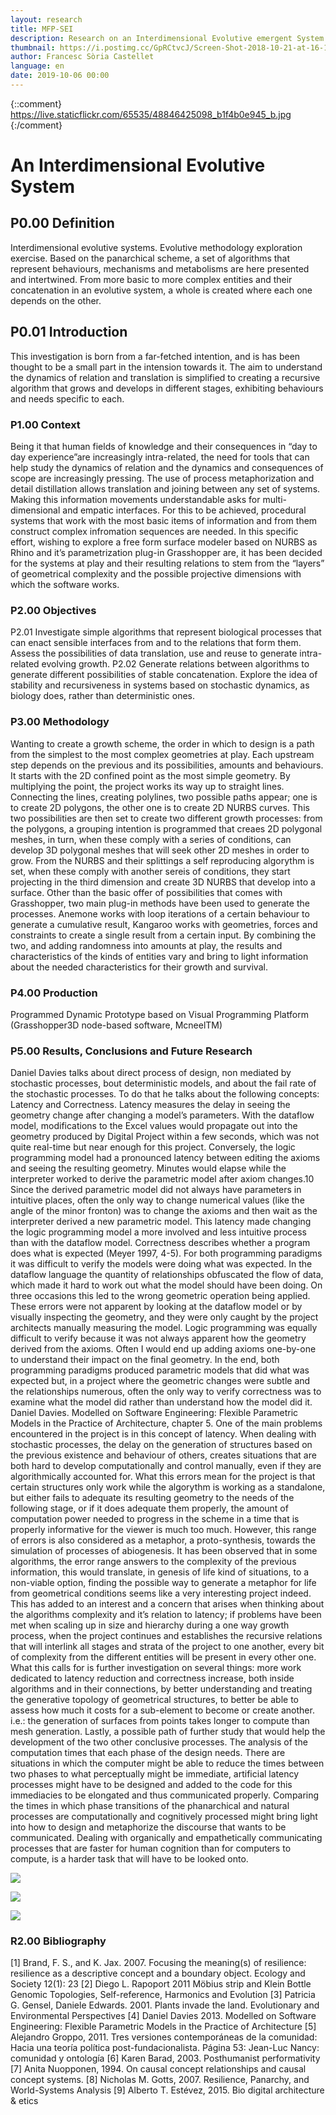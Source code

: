 ```yaml
---
layout: research
title: MFP-SEI
description: Research on an Interdimensional Evolutive emergent System based on topological behaviour
thumbnail: https://i.postimg.cc/GpRCtvcJ/Screen-Shot-2018-10-21-at-16-15-34.png
author: Francesc Sòria Castellet
language: en
date: 2019-10-06 00:00
---
```

{::comment}
https://live.staticflickr.com/65535/48846425098_b1f4b0e945_b.jpg
{:/comment}
# An Interdimensional Evolutive System

## P0.00 Definition
Interdimensional evolutive systems. Evolutive methodology exploration exercise. 
Based on the panarchical scheme, a set of algorithms that represent behaviours, mechanisms and metabolisms are here presented and intertwined. From more basic to more complex entities and their concatenation in an evolutive system, a whole is created where each one depends on the other.

## P0.01 Introduction
This investigation is born from a far-fetched intention, and is has been thought to be a small part in the intension towards it. The aim to understand the dynamics of relation and translation is simplified to creating a recursive algorithm that grows and develops in different stages, exhibiting behaviours and needs specific to each.

### P1.00 Context
Being it that human fields of knowledge and their consequences in “day to day experience”are increasingly intra-related, the need for tools that can help study the dynamics of relation and the dynamics and consequences of scope are increasingly pressing. The use of process metaphorization and detail distillation allows translation and joining between any set of systems. Making this information movements understandable asks for multi-dimensional and empatic interfaces. For this to be achieved, procedural systems that work with the most basic items of information and from them construct complex infromation sequences are needed.
In this specific effort, wishing to explore a free form surface modeler based on NURBS as Rhino and it’s parametrization plug-in Grasshopper are, it has been decided for the systems at play and their resulting relations to stem from the “layers” of geometrical complexity and the possible projective dimensions with which the software works.

### P2.00 Objectives
P2.01 Investigate simple algorithms that represent biological processes that can enact sensible interfaces from and to the relations that form them. Assess the possibilities of data translation, use and reuse to generate intra-related evolving growth.
P2.02 Generate relations between algorithms to generate different possibilities of stable concatenation. Explore the idea of stability and recursiveness in systems based on stochastic dynamics, as biology does, rather than deterministic ones.

### P3.00 Methodology
Wanting to create a growth scheme, the order in which to design is a path from the simplest to the most complex geometries at play. Each upstream step depends on the previous and its possibilities, amounts and behaviours.
It starts with the 2D confined point as the most simple geometry. By multiplying the point, the project works its way up to straight lines. Connecting the lines, creating polylines, two possible paths appear; one is to create 2D polygons, the other one is to create 2D NURBS curves. This two possibilities are then set to create two different growth processes: from the polygons, a grouping intention is programmed that creaes 2D polygonal meshes, in turn, when these comply with a series of conditions, can develop 3D polygonal meshes that will seek other 2D meshes in order to grow. From the NURBS and their splittings a self reproducing algorythm is set, when these comply with another sereis of conditions, they start projecting in the third dimension and create 3D NURBS that develop into a surface.
Other than the basic offer of possibilities that comes with Grasshopper, two main plug-in methods have been used to generate the processes.
Anemone works with loop iterations of a certain behaviour to generate a cumulative result, Kangaroo works with geometries, forces and constraints to create a single result from a certain input. By combining the two, and adding randomness into amounts at play, the results and characteristics of the kinds of entities vary and bring to light information about the needed characteristics for their growth and survival.

### P4.00 Production 
Programmed Dynamic Prototype based on Visual Programming Platform (Grasshopper3D node-based software, McneelTM)

### P5.00 Results, Conclusions and Future Research 
Daniel Davies talks about direct process of design, non mediated by stochastic processes, bout deterministic models, and about the fail rate of the stochastic processes. To do that he talks about the following concepts: Latency and Correctness.
Latency measures the delay in seeing the geometry change after changing a model’s parameters. With the dataflow model, modifications to the Excel values would propagate out into the geometry produced by Digital Project within a few seconds, which was not quite real-time but near enough for this project. Conversely, the logic programming model had a pronounced latency between editing the axioms and seeing the resulting geometry. Minutes would elapse while the interpreter worked to derive the parametric model after axiom changes.10 Since the derived parametric model did not always have parameters in intuitive places, often the only way to change numerical values (like the angle of the minor fronton) was to change the axioms and then wait as the interpreter derived a new parametric model. This latency made changing the logic programming model a more involved and less intuitive process than with the dataflow model.
Correctness describes whether a program does what is expected (Meyer 1997, 4-5). For both programming paradigms it was difficult to verify the models were doing what was expected. In the dataflow language the quantity of relationships obfuscated the flow of data, which made it hard to work out what the model should have been doing. On three occasions this led to the wrong geometric operation being applied. These errors were not apparent by looking at the dataflow model or by visually inspecting the geometry, and they were only caught by the project architects manually measuring the model. Logic programming was equally difficult to verify because it was not always apparent how the geometry derived from the axioms. Often I would end up adding axioms one-by-one to understand their impact on the final geometry. In the end, both programming paradigms produced parametric models that did what was expected but, in a project where the geometric changes were subtle and the relationships numerous, often the only way to verify correctness was to examine what the model did rather than understand how the model did it.
Daniel Davies. Modelled on Software Engineering: Flexible Parametric Models in the Practice of Architecture, chapter 5.
One of the main problems encountered in the project is in this concept of latency. When dealing with stochastic processes, the delay on the generation of structures based on the previous existence and behaviour of others, creates situations that are both hard to develop computationally and control manually, even if they are algorithmically accounted for. What this errors mean for the project is that certain structures only work while the algorythm is working as a standalone, but either fails to adequate its resulting geometry to the needs of the following stage, or if it does adequate them properly, the amount of computation power needed to progress in the scheme in a time that is properly informative for the viewer is much too much. However, this range of errors is also considered as a metaphor, a proto-synthesis, towards the simulation of processes of abiogenesis. It has been observed that in some algorithms, the error range answers to the complexity of the previous information, this would translate, in genesis of life kind of situations, to a non-viable option, finding the possible way to generate a metaphor for life from geometrical conditions seems like a very interesting project indeed. This has added to an interest and a concern that arises when thinking about the algorithms complexity and it’s relation to latency; if problems have been met when scaling up in size and hierarchy during a one way growth process, when the project continues and establishes the recursive relations that will interlink all stages and strata of the project to one another, every bit of complexity from the different entities will be present in every other one. What this calls for is further investigation on several things: more work dedicated to latency reduction and correctness increase, both inside algorithms and in their connections, by better understanding and treating the generative topology of geometrical structures, to better be able to assess how much it costs for a sub-element to become or create another. i.e.: the generation of surfaces from points takes longer to compute than mesh generation.
Lastly, a possible path of further study that would help the development of the two other conclusive processes. The analysis of the computation times that each phase of the design needs. There are situations in which the computer might be able to reduce the times between two phases to what perceptually might be immediate, artificial latency processes might have to be designed and added to the code for this immediacies to be elongated and thus communicated properly. Comparing the times in which phase transitions of the phanarchical and natural processes are computationally and cognitively processed might bring light into how to design and metaphorize the discourse that wants to be communicated. Dealing with organically and empathetically communicating processes that are faster for human cognition than for computers to compute, is a harder task that will have to be looked onto.

![](https://live.staticflickr.com/65535/48847514862_a6df04aa56_b.jpg)

![](https://live.staticflickr.com/65535/48847320656_2364d23bff_b.jpg)

![](https://live.staticflickr.com/65535/48847518317_4cd28fcb61_b.jpg)

### R2.00 Bibliography 
[1] Brand, F. S., and K. Jax. 2007. Focusing the meaning(s) of resilience: resilience as a descriptive concept and a boundary object. Ecology and Society 12(1): 23
[2] Diego L. Rapoport 2011 Möbius strip and Klein Bottle Genomic Topologies, Self-reference, Harmonics and Evolution
[3] Patricia G. Gensel, Daniele Edwards. 2001. Plants invade the land. Evolutionary and Environmental Perspectives
[4] Daniel Davies 2013. Modelled on Software Engineering: Flexible Parametric Models in the Practice of Architecture
[5] Alejandro Groppo, 2011. Tres versiones contemporáneas de la comunidad: Hacia una teoría política post-fundacionalista. Página 53: Jean-Luc Nancy: comunidad y ontología
[6] Karen Barad, 2003. Posthumanist performativity
[7] Anita Nuopponen, 1994. On causal concept relationships and causal concept systems.
[8] Nicholas M. Gotts, 2007. Resilience, Panarchy, and World-Systems Analysis
[9] Alberto T. Estévez, 2015. Bio digital architecture & etics
